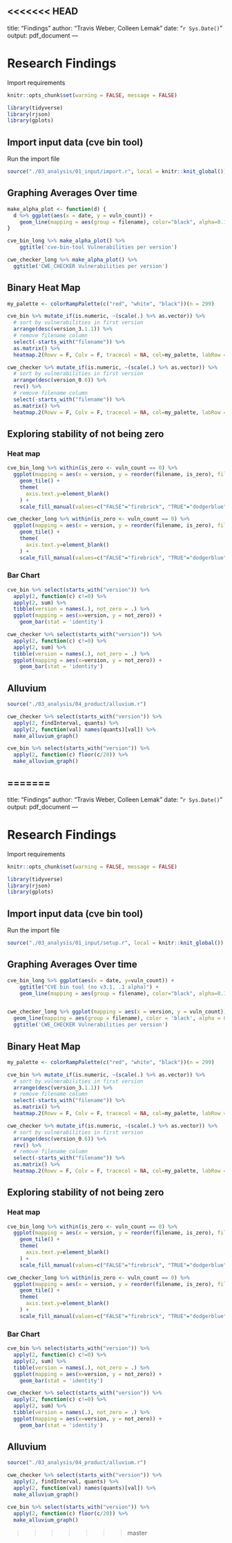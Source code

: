 <<<<<<< HEAD
---
title: "Findings"
author: "Travis Weber, Colleen Lemak"
date: "`r Sys.Date()`"
output: pdf_document
---

# Research Findings

Import requirements

```r
knitr::opts_chunk$set(warning = FALSE, message = FALSE)
```

```r
library(tidyverse)
library(rjson)
library(gplots)
```

## Import input data (cve bin tool)

Run the import file

```r
source("./03_analysis/01_input/import.r", local = knitr::knit_global())
```

## Graphing Averages Over time

```r
make_alpha_plot <- function(d) {
  d %>% ggplot(aes(x = date, y = vuln_count)) +
    geom_line(mapping = aes(group = filename), color="black", alpha=0.1, size=2)
}

cve_bin_long %>% make_alpha_plot() %>%
    ggtitle('cve-bin-tool Vulnerabilities per version')

cwe_checker_long %>% make_alpha_plot() %>%
  ggtitle('CWE_CHECKER Vulnerabilities per version')
```

## Binary Heat Map

```r
my_palette <- colorRampPalette(c("red", "white", "black"))(n = 299)

cve_bin %>% mutate_if(is.numeric, ~(scale(.) %>% as.vector)) %>%
  # sort by vulnerabilities in first version
  arrange(desc(version_3.1.1)) %>% 
  # remove filename column
  select(-starts_with("filename")) %>% 
  as.matrix() %>% 
  heatmap.2(Rowv = F, Colv = F, tracecol = NA, col=my_palette, labRow = F)

cwe_checker %>% mutate_if(is.numeric, ~(scale(.) %>% as.vector)) %>%
  # sort by vulnerabilities in first version
  arrange(desc(version_0.6)) %>% 
  rev() %>%
  # remove filename column
  select(-starts_with("filename")) %>% 
  as.matrix() %>% 
  heatmap.2(Rowv = F, Colv = F, tracecol = NA, col=my_palette, labRow = F)
```

## Exploring stability of not being zero

### Heat map

```r
cve_bin_long %>% within(is_zero <- vuln_count == 0) %>%
  ggplot(mapping = aes(x = version, y = reorder(filename, is_zero), fill = is_zero)) +
    geom_tile() +
    theme(
      axis.text.y=element_blank()
    ) +
    scale_fill_manual(values=c("FALSE"="firebrick", "TRUE"="dodgerblue"))

cwe_checker_long %>% within(is_zero <- vuln_count == 0) %>%
  ggplot(mapping = aes(x = version, y = reorder(filename, is_zero), fill = is_zero)) +
    geom_tile() +
    theme(
      axis.text.y=element_blank()
    ) +
    scale_fill_manual(values=c("FALSE"="firebrick", "TRUE"="dodgerblue"))
```

### Bar Chart

```r
cve_bin %>% select(starts_with("version")) %>% 
  apply(2, function(c) c!=0) %>%
  apply(2, sum) %>% 
  tibble(version = names(.), not_zero = .) %>%
  ggplot(mapping = aes(x=version, y = not_zero)) +
    geom_bar(stat = 'identity')

cwe_checker %>% select(starts_with("version")) %>% 
  apply(2, function(c) c!=0) %>%
  apply(2, sum) %>% 
  tibble(version = names(.), not_zero = .) %>%
  ggplot(mapping = aes(x=version, y = not_zero)) +
    geom_bar(stat = 'identity')
```

## Alluvium
```r
source("./03_analysis/04_product/alluvium.r")

cwe_checker %>% select(starts_with("version")) %>%
  apply(2, findInterval, quants) %>%
  apply(2, function(val) names(quants)[val]) %>%
  make_alluvium_graph()

cve_bin %>% select(starts_with("version")) %>%
  apply(2, function(c) floor(c/20)) %>%
  make_alluvium_graph()
```
=======
---
title: "Findings"
author: "Travis Weber, Colleen Lemak"
date: "`r Sys.Date()`"
output: pdf_document
---

# Research Findings

Import requirements

```{r setup, include=FALSE}
knitr::opts_chunk$set(warning = FALSE, message = FALSE)
```

```{r}
library(tidyverse)
library(rjson)
library(gplots)
```

## Import input data (cve bin tool)

Run the import file

```{r}
source("./03_analysis/01_input/setup.r", local = knitr::knit_global())
```

## Graphing Averages Over time

```{r}
cve_bin_long %>% ggplot(aes(x = date, y=vuln_count)) +
    ggtitle("CVE bin tool (no v3.1, .1 alpha)") +
    geom_line(mapping = aes(group = filename), color="black", alpha=0.1, size=2)


cwe_checker_long %>% ggplot(mapping = aes(x = version, y = vuln_count))+
  geom_line(mapping = aes(group = filename), color = 'black', alpha = 0.1, size = 2)+
  ggtitle('CWE_CHECKER Vulnerabilities per version')
```

## Binary Heat Map

```{r}
my_palette <- colorRampPalette(c("red", "white", "black"))(n = 299)

cve_bin %>% mutate_if(is.numeric, ~(scale(.) %>% as.vector)) %>%
  # sort by vulnerabilities in first version
  arrange(desc(version_3.1.1)) %>% 
  # remove filename column
  select(-starts_with("filename")) %>% 
  as.matrix() %>% 
  heatmap.2(Rowv = F, Colv = F, tracecol = NA, col=my_palette, labRow = F)

cwe_checker %>% mutate_if(is.numeric, ~(scale(.) %>% as.vector)) %>%
  # sort by vulnerabilities in first version
  arrange(desc(version_0.6)) %>% 
  rev() %>%
  # remove filename column
  select(-starts_with("filename")) %>% 
  as.matrix() %>% 
  heatmap.2(Rowv = F, Colv = F, tracecol = NA, col=my_palette, labRow = F)
```

## Exploring stability of not being zero

### Heat map

```{r}
cve_bin_long %>% within(is_zero <- vuln_count == 0) %>%
  ggplot(mapping = aes(x = version, y = reorder(filename, is_zero), fill = is_zero)) +
    geom_tile() +
    theme(
      axis.text.y=element_blank()
    ) +
    scale_fill_manual(values=c("FALSE"="firebrick", "TRUE"="dodgerblue"))

cwe_checker_long %>% within(is_zero <- vuln_count == 0) %>%
  ggplot(mapping = aes(x = version, y = reorder(filename, is_zero), fill = is_zero)) +
    geom_tile() +
    theme(
      axis.text.y=element_blank()
    ) +
    scale_fill_manual(values=c("FALSE"="firebrick", "TRUE"="dodgerblue"))
```

### Bar Chart

```{r}
cve_bin %>% select(starts_with("version")) %>% 
  apply(2, function(c) c!=0) %>%
  apply(2, sum) %>% 
  tibble(version = names(.), not_zero = .) %>%
  ggplot(mapping = aes(x=version, y = not_zero)) +
    geom_bar(stat = 'identity')

cwe_checker %>% select(starts_with("version")) %>% 
  apply(2, function(c) c!=0) %>%
  apply(2, sum) %>% 
  tibble(version = names(.), not_zero = .) %>%
  ggplot(mapping = aes(x=version, y = not_zero)) +
    geom_bar(stat = 'identity')
```

## Alluvium
```{r}
source("./03_analysis/04_product/alluvium.r")

cwe_checker %>% select(starts_with("version")) %>%
  apply(2, findInterval, quants) %>%
  apply(2, function(val) names(quants)[val]) %>%
  make_alluvium_graph()

cve_bin %>% select(starts_with("version")) %>%
  apply(2, function(c) floor(c/20)) %>%
  make_alluvium_graph()
```
>>>>>>> master
